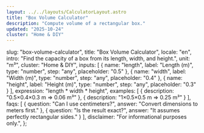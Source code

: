 ```yaml
---
layout: ../../layouts/CalculatorLayout.astro
title: "Box Volume Calculator"
description: "Compute volume of a rectangular box."
updated: "2025-10-24"
cluster: "Home & DIY"
---
```


  slug: "box-volume-calculator",
  title: "Box Volume Calculator",
  locale: "en",
  intro: "Find the capacity of a box from its length, width, and height.",
  unit: "m³",
  cluster: "Home & DIY",
  inputs: [
    { name: "length", label: "Length (m)", type: "number", step: "any", placeholder: "0.5" },
    { name: "width", label: "Width (m)", type: "number", step: "any", placeholder: "0.4" },
    { name: "height", label: "Height (m)", type: "number", step: "any", placeholder: "0.3" }
  ],
  expression: "length * width * height",
  examples: [
    { description: "0.5×0.4×0.3 m ⇒ 0.06 m³" },
    { description: "1×0.5×0.5 m ⇒ 0.25 m³" }
  ],
  faqs: [
    { question: "Can I use centimeters?", answer: "Convert dimensions to meters first." },
    { question: "Is the result exact?", answer: "It assumes perfectly rectangular sides." }
  ],
  disclaimer: "For informational purposes only.",
};

<Calculator schema={schema} />
